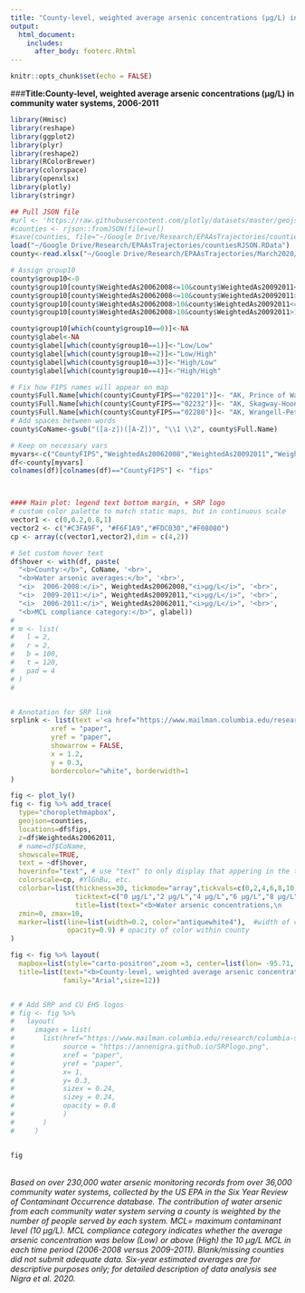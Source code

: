 ```yaml
---
title: "County-level, weighted average arsenic concentrations (µg/L) in community water systems, 2006-2011"
output:
  html_document:
    includes:
      after_body: footerc.Rhtml
---
```


```r
knitr::opts_chunk$set(echo = FALSE)
```

###<b>Title:County-level, weighted average arsenic concentrations (µg/L) in community water systems, 2006-2011</b><br>
```r
library(Hmisc)
library(reshape)
library(ggplot2)
library(plyr)
library(reshape2)
library(RColorBrewer)
library(colorspace)
library(openxlsx)
library(plotly)
library(stringr)

## Pull JSON file
#url <- 'https://raw.githubusercontent.com/plotly/datasets/master/geojson-counties-fips.json'
#counties <- rjson::fromJSON(file=url)
#save(counties, file="~/Google Drive/Research/EPAAsTrajectories/countiesRJSON.RData")
load("~/Google Drive/Research/EPAAsTrajectories/countiesRJSON.RData")
county<-read.xlsx("~/Google Drive/Research/EPAAsTrajectories/March2020/CountyAsSYR3.xlsx")

# Assign group10 
county$group10<-0
county$group10[county$WeightedAs20062008<=10&county$WeightedAs20092011<=10]<-1 #low/low
county$group10[county$WeightedAs20062008<=10&county$WeightedAs20092011>10]<-2 #low/high
county$group10[county$WeightedAs20062008>10&county$WeightedAs20092011<=10]<-3 #high/low
county$group10[county$WeightedAs20062008>10&county$WeightedAs20092011>10]<-4 #high/high

county$group10[which(county$group10==0)]<-NA
county$glabel<-NA
county$glabel[which(county$group10==1)]<-"Low/Low"
county$glabel[which(county$group10==2)]<-"Low/High"
county$glabel[which(county$group10==3)]<-"High/Low"
county$glabel[which(county$group10==4)]<-"High/High"

# Fix how FIPS names will appear on map
county$Full.Name[which(county$CountyFIPS=="02201")]<- "AK, Prince of Wales-Outer Ketchikan"
county$Full.Name[which(county$CountyFIPS=="02232")]<- "AK, Skagway-Hoonah-Angoon"
county$Full.Name[which(county$CountyFIPS=="02280")]<- "AK, Wrangell-Petersburg"
# Add spaces between words
county$CoName<-gsub("([a-z])([A-Z])", "\\1 \\2", county$Full.Name)

# Keep on necessary vars
myvars<-c("CountyFIPS","WeightedAs20062008","WeightedAs20092011","WeightedAs20062011","CoName","glabel")
df<-county[myvars]
colnames(df)[colnames(df)=="CountyFIPS"] <- "fips"



#### Main plot: legend text bottom margin, + SRP logo 
# custom color palette to match static maps, but in continuous scale
vector1 <- c(0,0.2,0.8,1)
vector2 <- c("#C3FA9F", "#F6F1A9","#FDC030","#F08080")
cp <- array(c(vector1,vector2),dim = c(4,2))

# Set custom hover text
df$hover <- with(df, paste(
  "<b>County:</b>", CoName, '<br>',  
  "<b>Water arsenic averages:</b>", '<br>',
  "<i>  2006-2008:</i>", WeightedAs20062008,"<i>µg/L</i>", '<br>',
  "<i>  2009-2011:</i>", WeightedAs20092011,"<i>µg/L</i>", '<br>',
  "<i>  2006-2011:</i>", WeightedAs20062011,"<i>µg/L</i>", '<br>',
  "<b>MCL compliance category:</b>", glabel))
# 
# m <- list(
#   l = 2,
#   r = 2,
#   b = 100,
#   t = 120,
#   pad = 4
# )
# 


# Annotation for SRP link
srplink <- list(text ='<a href="https://www.mailman.columbia.edu/research/columbia-superfund-research-program"><b>Columbia University\nSuperfund Research Program</b></a>',
          xref = "paper",
          yref = "paper",
          showarrow = FALSE,
          x = 1.2,
          y = 0.3,
          bordercolor="white", borderwidth=1
)

fig <- plot_ly() 
fig <- fig %>% add_trace(
  type="choroplethmapbox",
  geojson=counties,
  locations=df$fips,
  z=df$WeightedAs20062011,
  # name=df$CoName,
  showscale=TRUE,
  text = ~df$hover,
  hoverinfo="text", # use "text" to only display that appering in the text (df$hover) string
  colorscale=cp, #YlGnBu, etc.
  colorbar=list(thickness=30, tickmode="array",tickvals=c(0,2,4,6,8,10),
                ticktext=c("0 µg/L","2 µg/L","4 µg/L","6 µg/L","8 µg/L","≥ 10 µg/L"),
                title=list(text="<b>Water arsenic concentrations,\n              2006-2011\n</b> <br>",size=8,side="top")),
  zmin=0, zmax=10,
  marker=list(line=list(width=0.2, color="antiquewhite4"),  #width of county-lines
              opacity=0.9) # opacity of color within county
)

fig <- fig %>% layout(
  mapbox=list(style="carto-positron",zoom =3, center=list(lon= -95.71, lat=37.09)),
  title=list(text="<b>County-level, weighted average arsenic concentrations (µg/L) in community water systems, 2006-2011</b><br><br><br>",
             family="Arial",size=12))


# # Add SRP and CU EHS logos 
# fig <- fig %>%
#   layout(
#     images = list(
#       list(href="https://www.mailman.columbia.edu/research/columbia-superfund-research-program",
#            source = "https://annenigra.github.io/SRPlogo.png",
#            xref = "paper",
#            yref = "paper",
#            x= 1,
#            y= 0.3,
#            sizex = 0.24,
#            sizey = 0.24,
#            opacity = 0.8 
#            )
#       )
#     )


fig
```
<br>
<i>Based on over 230,000 water arsenic monitoring records from over 36,000 community water systems, collected by the US EPA in the Six Year Review of Contaminant Occurrence database. The contribution of water arsenic from each community water system serving a county is weighted by the number of people served by each system. MCL= maximum contaminant level (10 µg/L). MCL compliance category indicates whether the average arsenic concentration was below (Low) or above (High) the 10 µg/L MCL in each time period (2006-2008 versus 2009-2011). Blank/missing counties did not submit adequate data. Six-year estimated averages are for descriptive purposes only; for detailed description of data analysis see Nigra et al. 2020.</i>
